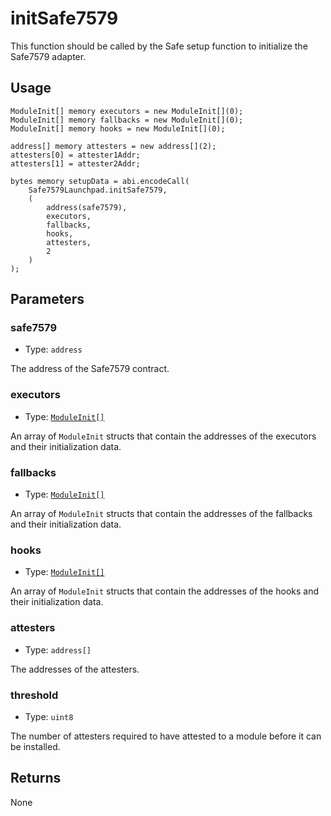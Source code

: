 # initSafe7579

This function should be called by the Safe setup function to initialize the Safe7579 adapter.

## Usage

```solidity copy
ModuleInit[] memory executors = new ModuleInit[](0);
ModuleInit[] memory fallbacks = new ModuleInit[](0);
ModuleInit[] memory hooks = new ModuleInit[](0);

address[] memory attesters = new address[](2);
attesters[0] = attester1Addr;
attesters[1] = attester2Addr;

bytes memory setupData = abi.encodeCall(
    Safe7579Launchpad.initSafe7579,
    (
        address(safe7579),
        executors,
        fallbacks,
        hooks,
        attesters,
        2
    )
);
```

## Parameters

### safe7579

- Type: `address`

The address of the Safe7579 contract.

### executors

- Type: [`ModuleInit[]`](/safe7579/glossary/types.mdx#moduleinit)

An array of `ModuleInit` structs that contain the addresses of the executors and their initialization data.

### fallbacks

- Type: [`ModuleInit[]`](/safe7579/glossary/types.mdx#moduleinit)

An array of `ModuleInit` structs that contain the addresses of the fallbacks and their initialization data.

### hooks

- Type: [`ModuleInit[]`](/safe7579/glossary/types.mdx#moduleinit)

An array of `ModuleInit` structs that contain the addresses of the hooks and their initialization data.

### attesters

- Type: `address[]`

The addresses of the attesters.

### threshold

- Type: `uint8`

The number of attesters required to have attested to a module before it can be installed.

## Returns

None
